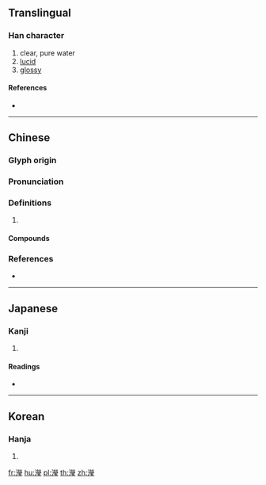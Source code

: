 {{also|滢}}
==Translingual==

===Han character===
{{Han char|rn=85|rad=水|as=15|sn=18|four=39113|canj=EFFI,EFFG}}

# clear, pure water
# [[lucid]]
# [[glossy]]

====References====
* {{Han ref|kx=0658.300|dkj=18587|dj=1068.260|hdz=31780.120|uh=7005|ud=28677|bh=EFEF|bd=61423}}

----

==Chinese==
{{zh-forms|s=滢}}

===Glyph origin===
{{Han etym}}

===Pronunciation===
{{zh-pron
|m=yíng
|c=jing4,jing3
|mc=y
|oc=y
|cat=
}}

===Definitions===
{{zh-hanzi}}

# {{rfdef|zh}}

====Compounds====
{{zh-der|汀瀅|瀅瀅|瀅熒}}

===References===
* {{R:yue:Hanzi}}

----

==Japanese==

===Kanji===
{{ja-kanji|grade=|rs=水15}}

# {{defn|lang=ja|sort=水15}}

====Readings====
* {{ja-readings|on=[[えい]] (ei), [[よう]] (yō), [[けい]] (kei), [[きょう]] (kyō)|kun=[[おがわ]] (ogawa)}}

----

==Korean==

===Hanja===
{{ko-hanja|hangeul=형|eumhun=물 맑을|rv=hyeong|mr=hyŏng|y=hyeng}}

# {{defn|lang=ko|sort=水15}}

[[fr:瀅]]
[[hu:瀅]]
[[pl:瀅]]
[[th:瀅]]
[[zh:瀅]]